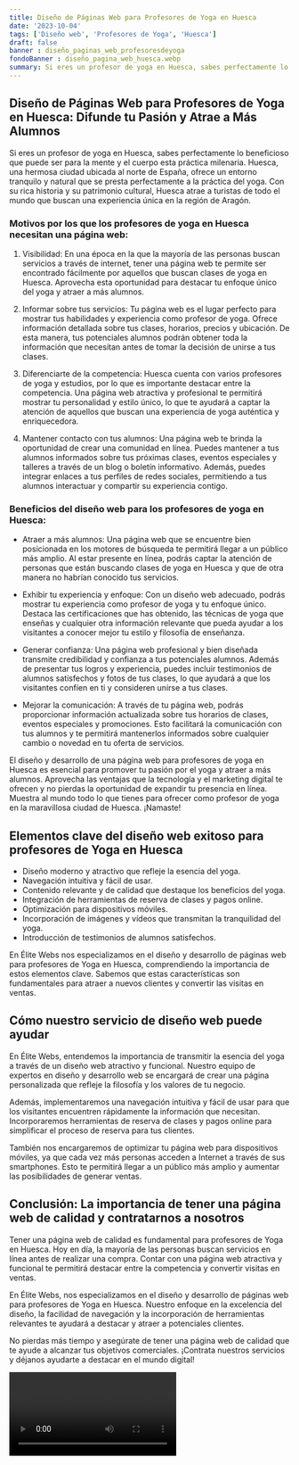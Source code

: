```yaml
---
title: Diseño de Páginas Web para Profesores de Yoga en Huesca
date: '2023-10-04'
tags: ['Diseño web', 'Profesores de Yoga', 'Huesca']
draft: false
banner : diseño_paginas_web_profesoresdeyoga
fondoBanner : diseño_pagina_web_huesca.webp
summary: Si eres un profesor de yoga en Huesca, sabes perfectamente lo beneficioso que puede ser para la mente y el cuerpo esta práctica milenaria. Huesca, una hermosa ciudad ubicada al norte de España, ofrece un entorno tranquilo y natural que se presta perfectamente a la práctica del yoga. Con su rica historia y su patrimonio cultural, Huesca atrae a turistas de todo el mundo que buscan una experiencia única en la región de Aragón.
---
```


## Diseño de Páginas Web para Profesores de Yoga en Huesca: Difunde tu Pasión y Atrae a Más Alumnos

Si eres un profesor de yoga en Huesca, sabes perfectamente lo beneficioso que puede ser para la mente y el cuerpo esta práctica milenaria. Huesca, una hermosa ciudad ubicada al norte de España, ofrece un entorno tranquilo y natural que se presta perfectamente a la práctica del yoga. Con su rica historia y su patrimonio cultural, Huesca atrae a turistas de todo el mundo que buscan una experiencia única en la región de Aragón.

### Motivos por los que los profesores de yoga en Huesca necesitan una página web:

1. Visibilidad: En una época en la que la mayoría de las personas buscan servicios a través de internet, tener una página web te permite ser encontrado fácilmente por aquellos que buscan clases de yoga en Huesca. Aprovecha esta oportunidad para destacar tu enfoque único del yoga y atraer a más alumnos.

2. Informar sobre tus servicios: Tu página web es el lugar perfecto para mostrar tus habilidades y experiencia como profesor de yoga. Ofrece información detallada sobre tus clases, horarios, precios y ubicación. De esta manera, tus potenciales alumnos podrán obtener toda la información que necesitan antes de tomar la decisión de unirse a tus clases.

3. Diferenciarte de la competencia: Huesca cuenta con varios profesores de yoga y estudios, por lo que es importante destacar entre la competencia. Una página web atractiva y profesional te permitirá mostrar tu personalidad y estilo único, lo que te ayudará a captar la atención de aquellos que buscan una experiencia de yoga auténtica y enriquecedora.

4. Mantener contacto con tus alumnos: Una página web te brinda la oportunidad de crear una comunidad en línea. Puedes mantener a tus alumnos informados sobre tus próximas clases, eventos especiales y talleres a través de un blog o boletín informativo. Además, puedes integrar enlaces a tus perfiles de redes sociales, permitiendo a tus alumnos interactuar y compartir su experiencia contigo.

### Beneficios del diseño web para los profesores de yoga en Huesca:

- Atraer a más alumnos: Una página web que se encuentre bien posicionada en los motores de búsqueda te permitirá llegar a un público más amplio. Al estar presente en línea, podrás captar la atención de personas que están buscando clases de yoga en Huesca y que de otra manera no habrían conocido tus servicios.

- Exhibir tu experiencia y enfoque: Con un diseño web adecuado, podrás mostrar tu experiencia como profesor de yoga y tu enfoque único. Destaca las certificaciones que has obtenido, las técnicas de yoga que enseñas y cualquier otra información relevante que pueda ayudar a los visitantes a conocer mejor tu estilo y filosofía de enseñanza.

- Generar confianza: Una página web profesional y bien diseñada transmite credibilidad y confianza a tus potenciales alumnos. Además de presentar tus logros y experiencia, puedes incluir testimonios de alumnos satisfechos y fotos de tus clases, lo que ayudará a que los visitantes confíen en ti y consideren unirse a tus clases.

- Mejorar la comunicación: A través de tu página web, podrás proporcionar información actualizada sobre tus horarios de clases, eventos especiales y promociones. Esto facilitará la comunicación con tus alumnos y te permitirá mantenerlos informados sobre cualquier cambio o novedad en tu oferta de servicios.

El diseño y desarrollo de una página web para profesores de yoga en Huesca es esencial para promover tu pasión por el yoga y atraer a más alumnos. Aprovecha las ventajas que la tecnología y el marketing digital te ofrecen y no pierdas la oportunidad de expandir tu presencia en línea. Muestra al mundo todo lo que tienes para ofrecer como profesor de yoga en la maravillosa ciudad de Huesca. ¡Namaste!

<GifSeo />

<Cta />

## Elementos clave del diseño web exitoso para profesores de Yoga en Huesca

- Diseño moderno y atractivo que refleje la esencia del yoga.
- Navegación intuitiva y fácil de usar.
- Contenido relevante y de calidad que destaque los beneficios del yoga.
- Integración de herramientas de reserva de clases y pagos online.
- Optimización para dispositivos móviles.
- Incorporación de imágenes y vídeos que transmitan la tranquilidad del yoga.
- Introducción de testimonios de alumnos satisfechos.

En Élite Webs nos especializamos en el diseño y desarrollo de páginas web para profesores de Yoga en Huesca, comprendiendo la importancia de estos elementos clave. Sabemos que estas características son fundamentales para atraer a nuevos clientes y convertir las visitas en ventas.

## Cómo nuestro servicio de diseño web puede ayudar

En Élite Webs, entendemos la importancia de transmitir la esencia del yoga a través de un diseño web atractivo y funcional. Nuestro equipo de expertos en diseño y desarrollo web se encargará de crear una página personalizada que refleje la filosofía y los valores de tu negocio.

Además, implementaremos una navegación intuitiva y fácil de usar para que los visitantes encuentren rápidamente la información que necesitan. Incorporaremos herramientas de reserva de clases y pagos online para simplificar el proceso de reserva para tus clientes.

También nos encargaremos de optimizar tu página web para dispositivos móviles, ya que cada vez más personas acceden a Internet a través de sus smartphones. Esto te permitirá llegar a un público más amplio y aumentar las posibilidades de generar ventas.

## Conclusión: La importancia de tener una página web de calidad y contratarnos a nosotros

Tener una página web de calidad es fundamental para profesores de Yoga en Huesca. Hoy en día, la mayoría de las personas buscan servicios en línea antes de realizar una compra. Contar con una página web atractiva y funcional te permitirá destacar entre la competencia y convertir visitas en ventas.

En Élite Webs, nos especializamos en el diseño y desarrollo de páginas web para profesores de Yoga en Huesca. Nuestro enfoque en la excelencia del diseño, la facilidad de navegación y la incorporación de herramientas relevantes te ayudará a destacar y atraer a potenciales clientes.

No pierdas más tiempo y asegúrate de tener una página web de calidad que te ayude a alcanzar tus objetivos comerciales. ¡Contrata nuestros servicios y déjanos ayudarte a destacar en el mundo digital!

<Video />

<CtaBot job='Profesores de Yoga' city='Huesca'/>

<Gmaps query='Huesca+españa+maps' />